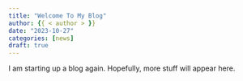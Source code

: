 ```yaml
---
title: "Welcome To My Blog"
author: {{ < author > }}
date: "2023-10-27"
categories: [news]
draft: true
---
```


I am starting up a blog again. Hopefully, more stuff will appear here.
